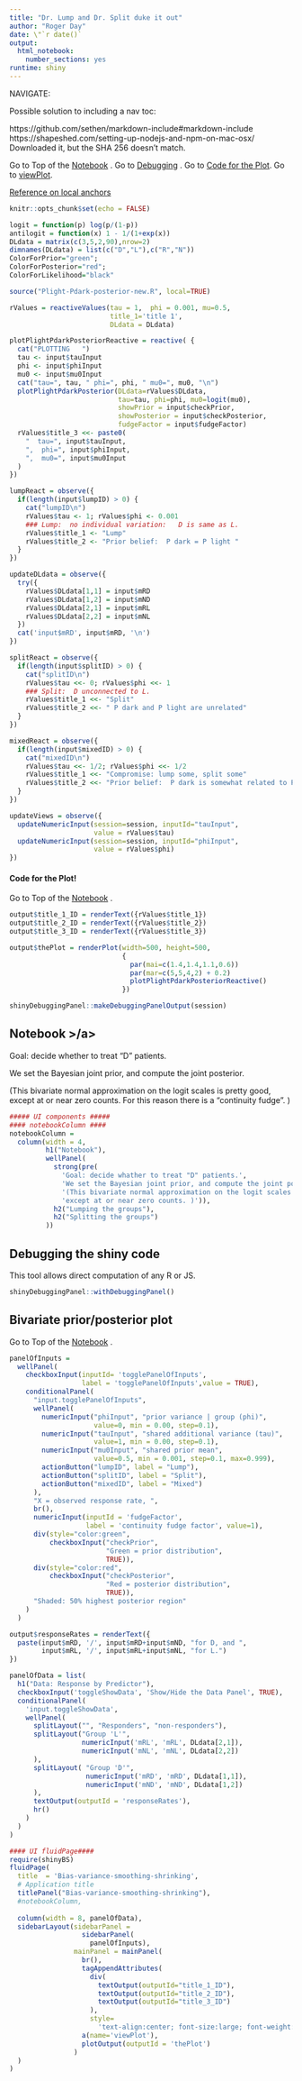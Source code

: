 ```yaml
---
title: "Dr. Lump and Dr. Split duke it out"
author: "Roger Day"
date: \"`r date()`
output: 
  html_notebook: 
    number_sections: yes
runtime: shiny
---
```



NAVIGATE:

Possible solution to including a nav toc:

https://github.com/sethen/markdown-include#markdown-include 
https://shapeshed.com/setting-up-nodejs-and-npm-on-mac-osx/ 
Downloaded it, but the SHA 256 doesn't match.

Go to Top of the [Notebook](#notebookBegin) .
Go to [Debugging](#debugging) .
Go to [Code for the Plot](#plotCode).
Go to [viewPlot](#viewPlot).


[Reference on local anchors](https://stackoverflow.com/questions/5319754/cross-reference-named-anchor-in-markdown#7335259)



```r
knitr::opts_chunk$set(echo = FALSE)
```


```r

logit = function(p) log(p/(1-p))
antilogit = function(x) 1 - 1/(1+exp(x))
DLdata = matrix(c(3,5,2,90),nrow=2)
dimnames(DLdata) = list(c("D","L"),c("R","N"))
ColorForPrior="green";     
ColorForPosterior="red";     
ColorForLikelihood="black"
```


```r
source("Plight-Pdark-posterior-new.R", local=TRUE)

rValues = reactiveValues(tau = 1,  phi = 0.001, mu=0.5,
                         title_1='title 1',
                         DLdata = DLdata)
```

```r
plotPlightPdarkPosteriorReactive = reactive( {
  cat("PLOTTING   ")
  tau <- input$tauInput
  phi <- input$phiInput
  mu0 <- input$mu0Input
  cat("tau=", tau, " phi=", phi, " mu0=", mu0, "\n")
  plotPlightPdarkPosterior(DLdata=rValues$DLdata,
                           tau=tau, phi=phi, mu0=logit(mu0), 
                           showPrior = input$checkPrior, 
                           showPosterior = input$checkPosterior,
                           fudgeFactor = input$fudgeFactor)
  rValues$title_3 <<- paste0(
    "  tau=", input$tauInput,  
    ",  phi=", input$phiInput,  
    ",  mu0=", input$mu0Input 
  )
})
```
```r
lumpReact = observe({
  if(length(input$lumpID) > 0) {
    cat("lumpID\n")
    rValues$tau <- 1; rValues$phi <- 0.001   
    ### Lump:  no individual variation:   D is same as L.
    rValues$title_1 <- "Lump"
    rValues$title_2 <- "Prior belief:  P dark = P light "
  }
})  
```

```r
updateDLdata = observe({
  try({
    rValues$DLdata[1,1] = input$mRD
    rValues$DLdata[1,2] = input$mND
    rValues$DLdata[2,1] = input$mRL
    rValues$DLdata[2,2] = input$mNL
  })
  cat('input$mRD', input$mRD, '\n')
})
```

```r
splitReact = observe({
  if(length(input$splitID) > 0) {
    cat("splitID\n")
    rValues$tau <<- 0; rValues$phi <<- 1   
    ### Split:  D unconnected to L.
    rValues$title_1 <<- "Split"
    rValues$title_2 <<- " P dark and P light are unrelated"
  }
}) 
```

```r
mixedReact = observe({
  if(length(input$mixedID) > 0) {
    cat("mixedID\n")
    rValues$tau <<- 1/2; rValues$phi <<- 1/2 
    rValues$title_1 <<- "Compromise: lump some, split some"
    rValues$title_2 <<- "Prior belief:  P dark is somewhat related to P light. "
  }
})
```

```r
updateViews = observe({
  updateNumericInput(session=session, inputId="tauInput", 
                     value = rValues$tau)
  updateNumericInput(session=session, inputId="phiInput", 
                     value = rValues$phi)
})
```

#### <a name=plotCode> Code for the Plot! </a>

Go to Top of the [Notebook](#notebookBegin) .

```r
output$title_1_ID = renderText({rValues$title_1})
output$title_2_ID = renderText({rValues$title_2})
output$title_3_ID = renderText({rValues$title_3})

output$thePlot = renderPlot(width=500, height=500,
                            {
                              par(mai=c(1.4,1.4,1.1,0.6))
                              par(mar=c(5,5,4,2) + 0.2)
                              plotPlightPdarkPosteriorReactive()
                            })
```

```r
shinyDebuggingPanel::makeDebuggingPanelOutput(session) 
```

##  <a name="notebookBegin"> Notebook >/a>

Goal: decide whether to treat "D" patients.

We set the Bayesian joint prior, and compute the joint posterior.

(This bivariate normal approximation on the logit scales is pretty good,
except at or near zero counts.
For this reason there is a "continuity fudge".
)


```r
##### UI components #####
#### notebookColumn ####  
notebookColumn =   
  column(width = 4, 
         h1("Notebook"),
         wellPanel(
           strong(pre(
             'Goal: decide whather to treat "D" patients.',
             'We set the Bayesian joint prior, and compute the joint posterior.',
             '(This bivariate normal approximation on the logit scales is pretty good,',
             'except at or near zero counts. )')),
           h2("Lumping the groups"),
           h2("Splitting the groups")
         ))
```

## <a name='debugging'>Debugging the shiny code</a>

This tool allows direct computation of any R or JS.
```r
shinyDebuggingPanel::withDebuggingPanel() 
```



## Bivariate prior/posterior plot <a name="prior-posterior">

Go to Top of the [Notebook](#notebookBegin) .

```r
panelOfInputs = 
  wellPanel(
    checkboxInput(inputId= 'togglePanelOfInputs', 
                  label = 'togglePanelOfInputs',value = TRUE),
    conditionalPanel(
      "input.togglePanelOfInputs",
      wellPanel(
        numericInput("phiInput", "prior variance | group (phi)", 
                     value=0, min = 0.00, step=0.1),
        numericInput("tauInput", "shared additional variance (tau)", 
                     value=1, min = 0.00, step=0.1),
        numericInput("mu0Input", "shared prior mean", 
                     value=0.5, min = 0.001, step=0.1, max=0.999),
        actionButton("lumpID", label = "Lump"),
        actionButton("splitID", label = "Split"),
        actionButton("mixedID", label = "Mixed")
      ),
      "X = observed response rate, ",
      br(),
      numericInput(inputId = 'fudgeFactor', 
                   label = 'continuity fudge factor', value=1),
      div(style="color:green", 
          checkboxInput("checkPrior", 
                        "Green = prior distribution",
                        TRUE)),
      div(style="color:red",
          checkboxInput("checkPosterior", 
                        "Red = posterior distribution",
                        TRUE)),
      "Shaded: 50% highest posterior region"
    )
  )
```

```r
output$responseRates = renderText({
  paste(input$mRD, '/', input$mRD+input$mND, "for D, and ",
        input$mRL, '/', input$mRL+input$mNL, "for L.")
})

panelOfData = list(
  h1("Data: Response by Predictor"),
  checkboxInput('toggleShowData', 'Show/Hide the Data Panel', TRUE),
  conditionalPanel(
    'input.toggleShowData',
    wellPanel(
      splitLayout("", "Responders", "non-responders"),
      splitLayout("Group 'L'",
                  numericInput('mRL', 'mRL', DLdata[2,1]),
                  numericInput('mNL', 'mNL', DLdata[2,2])
      ),
      splitLayout( "Group 'D'",
                   numericInput('mRD', 'mRD', DLdata[1,1]),
                   numericInput('mND', 'mND', DLdata[1,2])
      ), 
      textOutput(outputId = 'responseRates'),
      hr()
    )
  )
)
```

```r
#### UI fluidPage####
require(shinyBS)
fluidPage(
  title  = 'Bias-variance-smoothing-shrinking', 
  # Application title
  titlePanel("Bias-variance-smoothing-shrinking"),
  #notebookColumn,
  
  column(width = 8, panelOfData),
  sidebarLayout(sidebarPanel = 
                  sidebarPanel(
                    panelOfInputs),
                mainPanel = mainPanel(
                  br(),
                  tagAppendAttributes(
                    div(
                      textOutput(outputId="title_1_ID"),
                      textOutput(outputId="title_2_ID"),
                      textOutput(outputId="title_3_ID")
                    ),
                    style=
                      'text-align:center; font-size:large; font-weight:bold'),
                  a(name='viewPlot'),
                  plotOutput(outputId = 'thePlot')
                )
  )
)


```
  
  
  